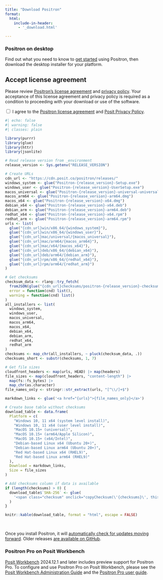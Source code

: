 ```yaml
---
title: "Download Positron"
format:
  html:
    include-in-header:
      - '_download.html'

---
```


### Positron on desktop

Find out what you need to know to [get started](start.qmd) using Positron, then download the desktop installer for your platform.

::: callout-important
## Accept license agreement

Please review [Positron's license agreement](licensing.qmd) and [privacy policy](https://posit.co/about/privacy-policy/). Your acceptance of this license agreement and privacy policy is required as a condition to proceeding with your download or use of the software.

<div id="privacy-policy-agreement">
  <input type="checkbox" id="privacy-checkbox" onclick="updatePrivacy(this)">
  <label>I agree to the [Positron license agreement](licensing.qmd) and [Posit Privacy Policy](https://posit.co/about/privacy-policy/).</label>
</div>
:::


```r
#| echo: false
#| warning: false
#| classes: plain

library(purrr)
library(glue)
library(httr)
library(jsonlite)

# Read release version from _environment
release_version <- Sys.getenv("RELEASE_VERSION")

# Create URLs
cdn_url <- "https://cdn.posit.co/positron/releases/"
windows_system <- glue("Positron-{release_version}-Setup.exe")
windows_user <- glue("Positron-{release_version}-UserSetup.exe")
macos_universal <- glue("Positron-{release_version}-universal-universal.dmg")
macos_arm64 <- glue("Positron-{release_version}-arm64.dmg")
macos_x64 <- glue("Positron-{release_version}-x64.dmg")
debian_x64 <- glue("Positron-{release_version}-x64.deb")
debian_arm <- glue("Positron-{release_version}-arm64.deb")
redhat_x64 <- glue("Positron-{release_version}-x64.rpm")
redhat_arm <- glue("Positron-{release_version}-arm64.rpm")
urls <- list(
  glue("{cdn_url}win/x86_64/{windows_system}"),
  glue("{cdn_url}win/x86_64/{windows_user}"),
  glue("{cdn_url}mac/universal/{macos_universal}"),
  glue("{cdn_url}mac/arm64/{macos_arm64}"),
  glue("{cdn_url}mac/x64/{macos_x64}"),
  glue("{cdn_url}deb/x86_64/{debian_x64}"),
  glue("{cdn_url}deb/arm64/{debian_arm}"),
  glue("{cdn_url}rpm/x86_64/{redhat_x64}"),
  glue("{cdn_url}rpm/arm64/{redhat_arm}")
)

# Get checksums
checksum_data <- rlang::try_fetch(
  fromJSON(glue("{cdn_url}checksums/positron-{release_version}-checksums.json")), 
  error = function(cnd) list(),
  warning = function(cnd) list()
)
all_installers <- list(
  windows_system,
  windows_user,
  macos_universal,
  macos_arm64,
  macos_x64,
  debian_x64,
  debian_arm,
  redhat_x64,
  redhat_arm
)
checksums <- map_chr(all_installers, ~ pluck(checksum_data, .))
checksums_short <- substr(checksums, 1, 7)

# Get file sizes
cloudfront_headers <- map(urls, HEAD) |> map(headers)
file_sizes <- map(cloudfront_headers, "content-length") |>
  map(fs::fs_bytes) |>
  map_chr(as.character)
file_names_only <- stringr::str_extract(urls, "[^\\/]+$")

markdown_links <- glue('<a href="{urls}">{file_names_only}</a>')

# Create base table without checksums
download_table <- data.frame(
  Platform = c(
    "Windows 10, 11 x64 (system level install)",
    "Windows 10, 11 x64 (user level install)",
    "MacOS 10.15+ (universal)",
    "MacOS 10.15+ (arm64/Apple Silicon)",
    "MacOS 10.15+ (x64/Intel)",
    "Debian-based Linux x64 (Ubuntu 20+)",
    "Debian-based Linux arm64 (Ubuntu 20+)",
    "Red Hat-based Linux x64 (RHEL9)",
    "Red Hat-based Linux arm64 (RHEL9)"
  ),
  Download = markdown_links,
  Size = file_sizes
)

# Add checksums column if data is available
if (length(checksums) > 0) {
  download_table$`SHA-256` <- glue(
    '<span class="checksum" onclick="copyChecksum(\'{checksums}\', this)" title="Click to copy full checksum">{checksums_short}</span>'
  )
}

knitr::kable(download_table, format = "html", escape = FALSE)
```
<br>

Once you install Positron, it will [automatically check for updates moving forward](updating.qmd). Older releases [are available on GitHub](https://github.com/posit-dev/positron/releases).

### Positron Pro on Posit Workbench

[Posit Workbench](https://posit.co/products/enterprise/workbench/) 2024.12.1 and later includes preview support for Positron Pro. To configure and use Positron Pro on Posit Workbench, please see the [Posit Workbench Administration Guide](https://docs.posit.co/ide/server-pro/positron_sessions/) and the [Positron Pro user guide](https://docs.posit.co/ide/server-pro/user/positron/getting-started/).
